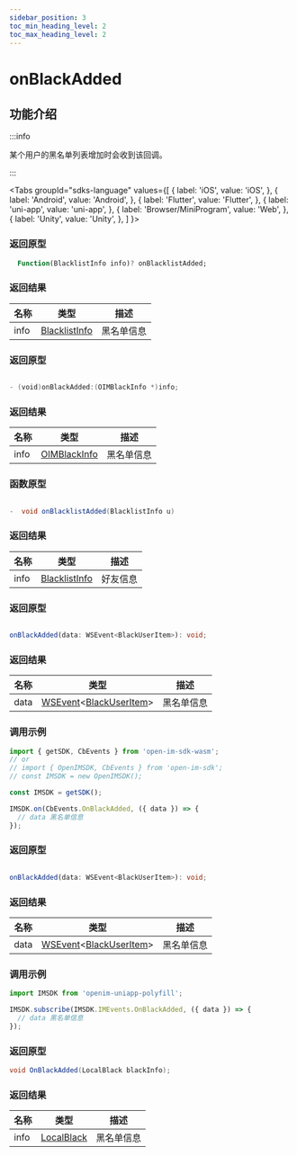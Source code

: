 ```yaml
---
sidebar_position: 3
toc_min_heading_level: 2
toc_max_heading_level: 2
---
```


# onBlackAdded

## 功能介绍

:::info

某个用户的黑名单列表增加时会收到该回调。

:::

<Tabs
groupId="sdks-language"
values={[
{ label: 'iOS', value: 'iOS', },
{ label: 'Android', value: 'Android', },
{ label: 'Flutter', value: 'Flutter', },
{ label: 'uni-app', value: 'uni-app', },
{ label: 'Browser/MiniProgram', value: 'Web', },
{ label: 'Unity', value: 'Unity', },
]
}>

<TabItem value="Flutter">

### 返回原型

```dart showLineNumbers
  Function(BlacklistInfo info)? onBlacklistAdded;
```

### 返回结果

| 名称 | 类型                                                  | 描述     |
| ---- | ----------------------------------------------------- | -------- |
| info | [BlacklistInfo](docs/sdks/class/friend/blackInfo.mdx) | 黑名单信息 |

</TabItem>

<TabItem value="iOS">

### 返回原型

```swift showLineNumbers

- (void)onBlackAdded:(OIMBlackInfo *)info;

```

### 返回结果

| 名称 | 类型                                                 | 描述     |
| ---- | ---------------------------------------------------- | -------- |
| info | [OIMBlackInfo](docs/sdks/class/friend/blackInfo.mdx) | 黑名单信息 |

</TabItem>

<TabItem value="Android">

### 函数原型

```Java showLineNumbers

-  void onBlacklistAdded(BlacklistInfo u)

```

### 返回结果

| 名称 | 类型                                                  | 描述     |
| ---- | ----------------------------------------------------- | -------- |
| info | [BlacklistInfo](docs/sdks/class/friend/blackInfo.mdx) | 好友信息 |

</TabItem>

<TabItem value="Web">

### 返回原型

```ts showLineNumbers

onBlackAdded(data: WSEvent<BlackUserItem>): void;

```

### 返回结果

| 名称 | 类型                                                                                           | 描述       |
| ---- | ---------------------------------------------------------------------------------------------- | ---------- |
| data | [WSEvent](docs/sdks/class/response.mdx)<[BlackUserItem](docs/sdks/class/friend/blackInfo.mdx)> | 黑名单信息 |

### 调用示例

```js showLineNumbers
import { getSDK, CbEvents } from 'open-im-sdk-wasm';
// or
// import { OpenIMSDK, CbEvents } from 'open-im-sdk';
// const IMSDK = new OpenIMSDK();

const IMSDK = getSDK();

IMSDK.on(CbEvents.OnBlackAdded, ({ data }) => {
  // data 黑名单信息
});
```

</TabItem>

<TabItem value="uni-app">

### 返回原型

```ts showLineNumbers

onBlackAdded(data: WSEvent<BlackUserItem>): void;

```

### 返回结果

| 名称 | 类型                                                                                           | 描述       |
| ---- | ---------------------------------------------------------------------------------------------- | ---------- |
| data | [WSEvent](docs/sdks/class/response.mdx)<[BlackUserItem](docs/sdks/class/friend/blackInfo.mdx)> | 黑名单信息 |

### 调用示例

```js showLineNumbers
import IMSDK from 'openim-uniapp-polyfill';

IMSDK.subscribe(IMSDK.IMEvents.OnBlackAdded, ({ data }) => {
  // data 黑名单信息
});
```

</TabItem>

<TabItem value="Unity">

### 返回原型

```C# showLineNumbers
void OnBlackAdded(LocalBlack blackInfo);
```

### 返回结果

| 名称 | 类型                                                  | 描述     |
| ---- | ----------------------------------------------------- | -------- |
| info | [LocalBlack](docs/sdks/class/friend/blackInfo.mdx) | 黑名单信息 |

</TabItem>
</Tabs>
